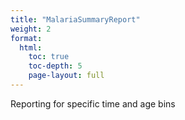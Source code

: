 ```yaml
---
title: "MalariaSummaryReport"
weight: 2
format: 
  html:
    toc: true
    toc-depth: 5
    page-layout: full
---
```


Reporting for specific time and age bins

